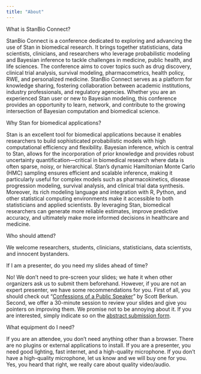```yaml
---
title: "About"
---
```


::: {.callout-note title="Question"}
What is StanBio Connect?
:::

StanBio Connect is a conference dedicated to exploring and advancing the use of Stan in biomedical research. It brings together statisticians, data scientists, clinicians, and researchers who leverage probabilistic modeling and Bayesian inference to tackle challenges in medicine, public health, and life sciences. The conference aims to cover topics such as drug discovery, clinical trial analysis, survival modeling, pharmacometrics, health policy, RWE, and personalized medicine. StanBio Connect serves as a platform for knowledge sharing, fostering collaboration between academic institutions, industry professionals, and regulatory agencies. Whether you are an experienced Stan user or new to Bayesian modeling, this conference provides an opportunity to learn, network, and contribute to the growing intersection of Bayesian computation and biomedical science.

::: {.callout-note title="Question"}
Why Stan for biomedical applications?
:::

Stan is an excellent tool for biomedical applications because it enables researchers to build sophisticated probabilistic models with high computational efficiency and flexibility. Bayesian inference, which is central to Stan, allows for the incorporation of prior knowledge and provides robust uncertainty quantification—critical in biomedical research where data is often sparse, noisy, or hierarchical. Stan’s dynamic Hamiltonian Monte Carlo (HMC) sampling ensures efficient and scalable inference, making it particularly useful for complex models such as pharmacokinetics, disease progression modeling, survival analysis, and clinical trial data synthesis. Moreover, its rich modeling language and integration with R, Python, and other statistical computing environments make it accessible to both statisticians and applied scientists. By leveraging Stan, biomedical researchers can generate more reliable estimates, improve predictive accuracy, and ultimately make more informed decisions in healthcare and medicine.

::: {.callout-note title="Question"}
Who should attend?
:::

We welcome researchers, students, clinicians, statisticians, data scientists, and innocent bystanders. 

::: {.callout-note title="Question"}
If I am a presenter, do you need my slides ahead of time?
:::

No! We don't need to pre-screen your slides; we hate it when other organizers ask us to submit them beforehand. However, if you are not an expert presenter, we have some recommendations for you. First of all, you should check out "[Confessions of a Public Speaker](https://www.amazon.com/Confessions-Public-Speaker-English/dp/1449301959?ie=UTF8&tag=scottberkunco-20)" by Scott Berkun. Second, we offer a 30-minute session to review your slides and give you pointers on improving them. We promise not to be annoying about it. If you are interested, simply indicate so on the [abstract submission form](https://bit.ly/stanbio2025-abstract).

::: {.callout-note title="Question"}
What equipment do I need?
:::

If you are an attendee, you don't need anything other than a browser. There are no plugins or external applications to install. If you are a presenter, you need good lighting, fast internet, and a high-quality microphone. If you don't have a high-quality microphone, let us know and we will buy one for you. Yes, you heard that right, we really care about quality video/audio.








